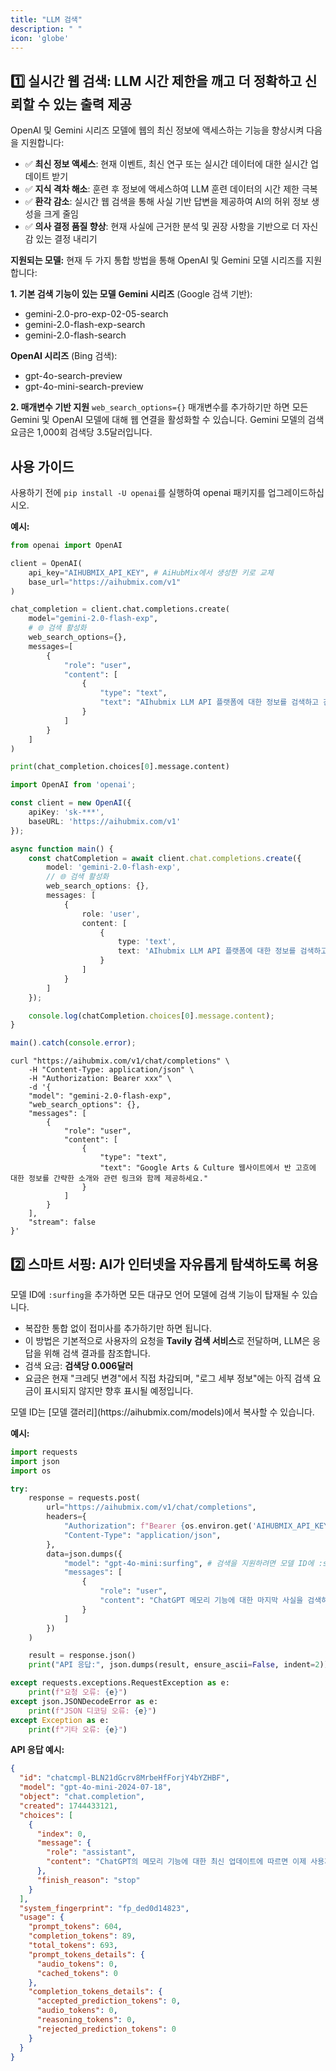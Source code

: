 ```yaml
---
title: "LLM 검색"
description: " "
icon: 'globe'
---
```


## 1️⃣ 실시간 웹 검색: LLM 시간 제한을 깨고 더 정확하고 신뢰할 수 있는 출력 제공

OpenAI 및 Gemini 시리즈 모델에 웹의 최신 정보에 액세스하는 기능을 향상시켜 다음을 지원합니다:  
- ✅ **최신 정보 액세스**: 현재 이벤트, 최신 연구 또는 실시간 데이터에 대한 실시간 업데이트 받기
- ✅ **지식 격차 해소**: 훈련 후 정보에 액세스하여 LLM 훈련 데이터의 시간 제한 극복
- ✅ **환각 감소**: 실시간 웹 검색을 통해 사실 기반 답변을 제공하여 AI의 허위 정보 생성을 크게 줄임
- ✅ **의사 결정 품질 향상**: 현재 사실에 근거한 분석 및 권장 사항을 기반으로 더 자신감 있는 결정 내리기

**지원되는 모델:**
현재 두 가지 통합 방법을 통해 OpenAI 및 Gemini 모델 시리즈를 지원합니다:

**1. 기본 검색 기능이 있는 모델**
**Gemini 시리즈** (Google 검색 기반):
- gemini-2.0-pro-exp-02-05-search
- gemini-2.0-flash-exp-search
- gemini-2.0-flash-search

**OpenAI 시리즈** (Bing 검색):
- gpt-4o-search-preview
- gpt-4o-mini-search-preview

**2. 매개변수 기반 지원**
`web_search_options={}` 매개변수를 추가하기만 하면 모든 Gemini 및 OpenAI 모델에 대해 웹 연결을 활성화할 수 있습니다. 
Gemini 모델의 검색 요금은 1,000회 검색당 3.5달러입니다.

## 사용 가이드

사용하기 전에 `pip install -U openai`를 실행하여 openai 패키지를 업그레이드하십시오.

**예시:**
<CodeGroup>
```py Python
from openai import OpenAI

client = OpenAI(
    api_key="AIHUBMIX_API_KEY", # AiHubMix에서 생성한 키로 교체
    base_url="https://aihubmix.com/v1"
)

chat_completion = client.chat.completions.create(
    model="gemini-2.0-flash-exp",
    # 🌐 검색 활성화
    web_search_options={},
    messages=[
        {
            "role": "user",
            "content": [
                {
                    "type": "text",
                    "text": "AIhubmix LLM API 플랫폼에 대한 정보를 검색하고 간략한 소개와 관련 링크를 제공하세요."
                }
            ]
        }
    ]
)

print(chat_completion.choices[0].message.content)
```

```ts Typescript 
import OpenAI from 'openai';

const client = new OpenAI({
    apiKey: 'sk-***',
    baseURL: 'https://aihubmix.com/v1'
});

async function main() {
    const chatCompletion = await client.chat.completions.create({
        model: 'gemini-2.0-flash-exp',
        // 🌐 검색 활성화
        web_search_options: {},
        messages: [
            {
                role: 'user',
                content: [
                    {
                        type: 'text',
                        text: 'AIhubmix LLM API 플랫폼에 대한 정보를 검색하고 간략한 소개와 관련 링크를 제공하세요.'
                    }
                ]
            }
        ]
    });

    console.log(chatCompletion.choices[0].message.content);
}

main().catch(console.error);
```

```shell Curl
curl "https://aihubmix.com/v1/chat/completions" \
    -H "Content-Type: application/json" \
    -H "Authorization: Bearer xxx" \
    -d '{
    "model": "gemini-2.0-flash-exp",
    "web_search_options": {},
    "messages": [
        {
            "role": "user",
            "content": [
                {
                    "type": "text",
                    "text": "Google Arts & Culture 웹사이트에서 반 고흐에 대한 정보를 간략한 소개와 관련 링크와 함께 제공하세요."
                }
            ]
        }
    ],
    "stream": false
}'
```

</CodeGroup>

## 2️⃣ 스마트 서핑: AI가 인터넷을 자유롭게 탐색하도록 허용

모델 ID에 `:surfing`을 추가하면 모든 대규모 언어 모델에 검색 기능이 탑재될 수 있습니다.
- 복잡한 통합 없이 접미사를 추가하기만 하면 됩니다.
- 이 방법은 기본적으로 사용자의 요청을 **Tavily 검색 서비스**로 전달하며, LLM은 응답을 위해 검색 결과를 참조합니다.
- 검색 요금: **검색당 0.006달러**
- 요금은 현재 "크레딧 변경"에서 직접 차감되며, "로그 세부 정보"에는 아직 검색 요금이 표시되지 않지만 향후 표시될 예정입니다.

<Tip>
모델 ID는 [모델 갤러리](https://aihubmix.com/models)에서 복사할 수 있습니다.
</Tip>

**예시:**
<CodeGroup>
```py Python
import requests
import json
import os

try:
    response = requests.post(
        url="https://aihubmix.com/v1/chat/completions",
        headers={
            "Authorization": f"Bearer {os.environ.get('AIHUBMIX_API_KEY')}",
            "Content-Type": "application/json",
        },
        data=json.dumps({
            "model": "gpt-4o-mini:surfing", # 검색을 지원하려면 모델 ID에 :surfing을 추가합니다.
            "messages": [
                {
                    "role": "user",
                    "content": "ChatGPT 메모리 기능에 대한 마지막 사실을 검색하고 URL과 함께 반환하세요."
                }
            ]
        })
    )

    result = response.json()
    print("API 응답:", json.dumps(result, ensure_ascii=False, indent=2))

except requests.exceptions.RequestException as e:
    print(f"요청 오류: {e}")
except json.JSONDecodeError as e:
    print(f"JSON 디코딩 오류: {e}")
except Exception as e:
    print(f"기타 오류: {e}")
```
</CodeGroup>

**API 응답 예시:**
```json
{
  "id": "chatcmpl-BLN21dGcrv8MrbeHfForjY4bYZHBF",
  "model": "gpt-4o-mini-2024-07-18",
  "object": "chat.completion",
  "created": 1744433121,
  "choices": [
    {
      "index": 0,
      "message": {
        "role": "assistant",
        "content": "ChatGPT의 메모리 기능에 대한 최신 업데이트에 따르면 이제 사용자가 수동으로 기억하도록 요청하는 “저장된 메모리”와 향후 상호 작용을 개선하기 위한 “참조 채팅 기록”의 두 가지 방식으로 정보를 회상할 수 있는 확장된 메모리 기능이 있습니다. 자세한 내용은 URL: [The Verge 기사](https://www.theverge.com/news/646968/openai-chatgpt-long-term-memory-upgrade)를 방문하십시오."
      },
      "finish_reason": "stop"
    }
  ],
  "system_fingerprint": "fp_ded0d14823",
  "usage": {
    "prompt_tokens": 604,
    "completion_tokens": 89,
    "total_tokens": 693,
    "prompt_tokens_details": {
      "audio_tokens": 0,
      "cached_tokens": 0
    },
    "completion_tokens_details": {
      "accepted_prediction_tokens": 0,
      "audio_tokens": 0,
      "reasoning_tokens": 0,
      "rejected_prediction_tokens": 0
    }
  }
}
```